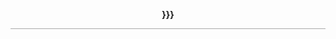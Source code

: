 <div style="{{{FrameStyle|}}}"><div style="text-align:center;border-bottom:1px solid #aaa;font-weight:bold;{{{HeadStyle|}}}">{{{1|{{{Head|标题}}}}}}</div><div style="{{{ContentStyle|}}}"><noinclude></div></div>

{{Documentation}}

</noinclude>